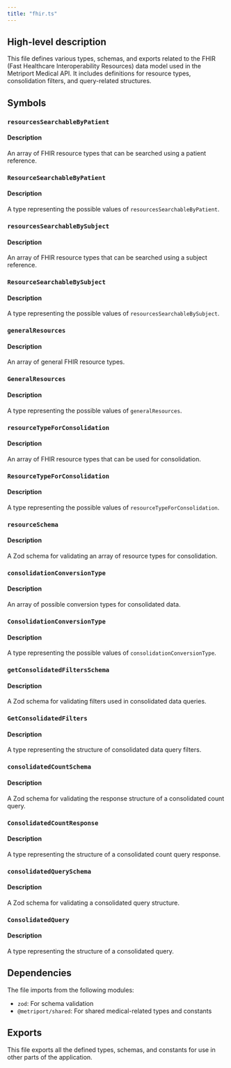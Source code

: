 ```yaml
---
title: "fhir.ts"
---
```


## High-level description
This file defines various types, schemas, and exports related to the FHIR (Fast Healthcare Interoperability Resources) data model used in the Metriport Medical API. It includes definitions for resource types, consolidation filters, and query-related structures.

## Symbols

### `resourcesSearchableByPatient`
#### Description
An array of FHIR resource types that can be searched using a patient reference.

### `ResourceSearchableByPatient`
#### Description
A type representing the possible values of `resourcesSearchableByPatient`.

### `resourcesSearchableBySubject`
#### Description
An array of FHIR resource types that can be searched using a subject reference.

### `ResourceSearchableBySubject`
#### Description
A type representing the possible values of `resourcesSearchableBySubject`.

### `generalResources`
#### Description
An array of general FHIR resource types.

### `GeneralResources`
#### Description
A type representing the possible values of `generalResources`.

### `resourceTypeForConsolidation`
#### Description
An array of FHIR resource types that can be used for consolidation.

### `ResourceTypeForConsolidation`
#### Description
A type representing the possible values of `resourceTypeForConsolidation`.

### `resourceSchema`
#### Description
A Zod schema for validating an array of resource types for consolidation.

### `consolidationConversionType`
#### Description
An array of possible conversion types for consolidated data.

### `ConsolidationConversionType`
#### Description
A type representing the possible values of `consolidationConversionType`.

### `getConsolidatedFiltersSchema`
#### Description
A Zod schema for validating filters used in consolidated data queries.

### `GetConsolidatedFilters`
#### Description
A type representing the structure of consolidated data query filters.

### `consolidatedCountSchema`
#### Description
A Zod schema for validating the response structure of a consolidated count query.

### `ConsolidatedCountResponse`
#### Description
A type representing the structure of a consolidated count query response.

### `consolidatedQuerySchema`
#### Description
A Zod schema for validating a consolidated query structure.

### `ConsolidatedQuery`
#### Description
A type representing the structure of a consolidated query.

## Dependencies
The file imports from the following modules:
- `zod`: For schema validation
- `@metriport/shared`: For shared medical-related types and constants

## Exports
This file exports all the defined types, schemas, and constants for use in other parts of the application.